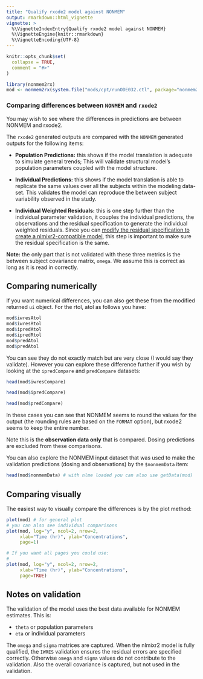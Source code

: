 ```yaml
---
title: "Qualify rxode2 model against NONMEM"
output: rmarkdown::html_vignette
vignette: >
  %\VignetteIndexEntry{Qualify rxode2 model against NONMEM}
  %\VignetteEngine{knitr::rmarkdown}
  %\VignetteEncoding{UTF-8}
---
```


```r
knitr::opts_chunk$set(
  collapse = TRUE,
  comment = "#>"
)
```


```r
library(nonmem2rx)
mod <- nonmem2rx(system.file("mods/cpt/runODE032.ctl", package="nonmem2rx"), lst=".res", save=FALSE)
```

### Comparing differences between `NONMEM` and `rxode2`

You may wish to see where the differences in predictions are between
NONMEM and rxode2.

The `rxode2` generated outputs are compared with the `NONMEM`
generated outputs for the following items:

- **Population Predictions:** this shows if the model translation is
  adequate to simulate general trends; This will validate structural
  model's population parameters coupled with the model structure.
  
- **Individual Predictions:** this shows if the model translation is
  able to replicate the same values over all the subjects within the
  modeling data-set.  This validates the model can reproduce the
  between subject variability observed in the study. 
  
- **Individual Weighted Residuals:** this is one step further than the
  individual parameter validation, it couples the individual
  predictions, the observations and the residual specification to
  generate the individual weighted residuals. Since you can [modify
  the residual specification to create a nlmixr2-compatible
  model](https://nlmixr2.github.io/nonmem2rx/articles/convert-nlmixr2.html), this step is important to make sure
  the residual specification is the same.
  
  
**Note:** the only part that is not validated with these three metrics
is the between subject covariance matrix, `omega`. We assume this is
correct as long as it is read in correctly.

## Comparing numerically

If you want numerical differences, you can also get these from the
modified returned `ui` object.  For the rtol, atol as follows you have:

```r
mod$iwresAtol
mod$iwresRtol
mod$ipredAtol
mod$ipredRtol
mod$predAtol
mod$predAtol
```

You can see they do not exactly match but are very close (I would say
they validate). However you can explore these difference further if you wish
by looking at the `ipredCompare` and `predCompare` datasets:

```r
head(mod$iwresCompare)

head(mod$ipredCompare)

head(mod$predCompare)
```

In these cases you can see that NONMEM seems to round the values for
the output (the rounding rules are based on the `FORMAT` option), but
rxode2 seems to keep the entire number.

Note this is the **observation data only** that is compared.  Dosing
predictions are excluded from these comparisons.

You can also explore the NONMEM input dataset that was used to make
the validation predictions (dosing and observations) by the
`$nonmemData` item:

```r
head(mod$nonmemData) # with nlme loaded you can also use getData(mod)
```

## Comparing visually

The easiest way to visually compare the differences is by the plot method:

```r
plot(mod) # for general plot
# you can also see individual comparisons
plot(mod, log="y", ncol=2, nrow=2,
     xlab="Time (hr)", ylab="Concentrations",
     page=1)

# If you want all pages you could use:
#
plot(mod, log="y", ncol=2, nrow=2,
     xlab="Time (hr)", ylab="Concentrations",
     page=TRUE)
```


## Notes on validation

The validation of the model uses the best data available for NONMEM
estimates.  This is:

- `theta` or population parameters
- `eta` or individual parameters

The `omega` and `sigma` matrices are captured. When the nlmixr2 model
is fully qualified, the `IWRES` validation ensures the residual errors
are specified correctly. Otherwise `omega` and `sigma` values do not contribute to
the validation.  Also the overall covariance is captured, but not used
in the validation.
